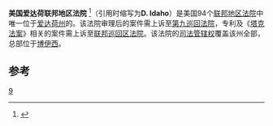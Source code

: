 {{Infobox U.S. district court
|district name =  美国爱达荷联邦地区法院
|abbrev = D. Idaho
|appeals to = 第九巡回
|map image name = 
|map image width = 200
|map image caption = 
|seal = 
|seal size = 160
|established = 1890年7月3日
|judges assigned = 2
|chief judge =B. Lynn Winmill
|official site = http://www.idd.uscourts.gov
}}

'''美国爱达荷联邦地区法院''' <ref name="中文名参考">{{cite web | url=http://www.sipo.gov.cn/ztzl/ywzt/zlsd/200902/t20090219_441463.html | title=中文名参考 | accessdate=2013-08-08 | deadurl=yes | archiveurl=https://web.archive.org/web/20160304205247/http://www.sipo.gov.cn/ztzl/ywzt/zlsd/200902/t20090219_441463.html | archivedate=2016-03-04 }}</ref>（引用时缩写为'''D. Idaho'''）是美国94个[[联邦地区法院|联邦地区法院]]中唯一位于[[爱达荷州|爱达荷州]]的。该法院审理后的案件需上诉至[[美国联邦第九巡回上诉法院|第九巡回法院]]，专利及《[[塔克法案|塔克法案]]》相关的案件需上诉至[[联邦巡回区法院|联邦巡回区法院]]。该法院的[[司法管辖权|司法管辖权]]覆盖该州全部，总部位于[[博伊西|博伊西]]。

==参考==
{{reflist}}
{{联邦地区法院}}

[[Category:美国联邦地区法院|9]]